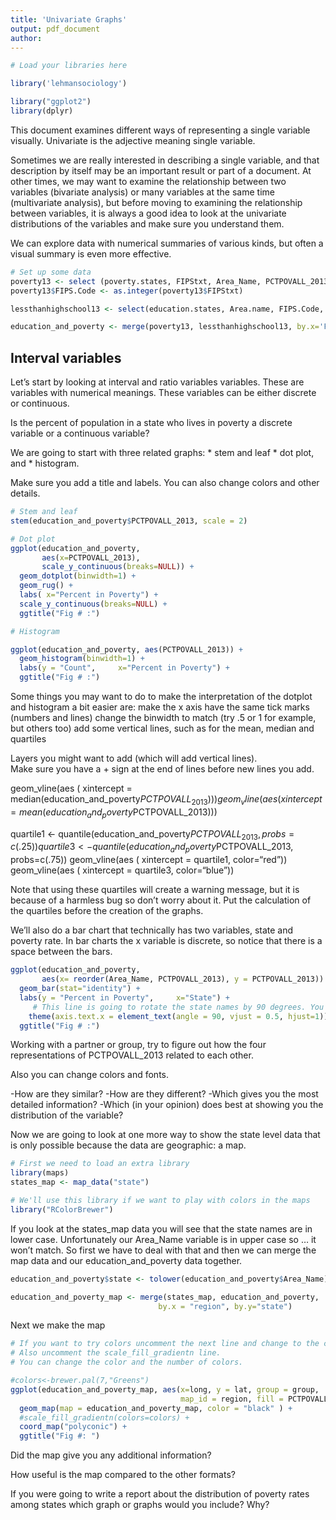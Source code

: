 ```yaml
---
title: 'Univariate Graphs'
output: pdf_document
author: 
---
```

```r
# Load your libraries here

library('lehmansociology')

library("ggplot2")
library(dplyr)

```
This document examines different ways of representing a single variable visually.
Univariate is the adjective meaning single variable.

Sometimes we are really interested in describing a single variable, and that description by itself may be an important result or part of a document.
At other times, we may want to examine the relationship between two variables (bivariate analysis) or many variables at the same time (multivariate analysis), but before moving to examining the relationship between variables, it is always a good idea to look at the univariate distributions of the variables and make sure you understand them. 

We can explore data with numerical summaries of various kinds, but often a visual summary is
even more effective.

```r
# Set up some data
poverty13 <- select (poverty.states, FIPStxt, Area_Name, PCTPOVALL_2013)
poverty13$FIPS.Code <- as.integer(poverty13$FIPStxt)

lessthanhighschool13 <- select(education.states, Area.name, FIPS.Code, Percent.of.adults.with.less.than.a.high.school.diploma..2009.2013)

education_and_poverty <- merge(poverty13, lessthanhighschool13, by.x='FIPS.Code', by.y='FIPS.Code')
```

## Interval variables

Let's start by looking at interval and ratio variables variables. 
These are variables with numerical meanings.
These variables can be either discrete or continuous.

Is the percent of population in a state who lives in poverty a discrete variable or a continuous variable?


We are going to start with three related graphs:
* stem and leaf
* dot plot, and
* histogram.

Make sure you add a title and labels. You can also change colors and other details.

````r
# Stem and leaf
stem(education_and_poverty$PCTPOVALL_2013, scale = 2)

````

````r
# Dot plot
ggplot(education_and_poverty,
       aes(x=PCTPOVALL_2013),
       scale_y_continuous(breaks=NULL)) +
  geom_dotplot(binwidth=1) +
  geom_rug() +
  labs( x="Percent in Poverty") +
  scale_y_continuous(breaks=NULL) +
  ggtitle("Fig # :")

````

````r
# Histogram

ggplot(education_and_poverty, aes(PCTPOVALL_2013)) +
  geom_histogram(binwidth=1) +
  labs(y = "Count",     x="Percent in Poverty") +
  ggtitle("Fig # :")

````
Some things you may want to do to make the interpretation of the dotplot and histogram a bit easier are:
 make the x axis have the same tick marks (numbers and lines)
 change the binwidth to match (try .5 or 1 for example, but others too)
 add some vertical lines, such as for the mean, median and quartiles
 
Layers you might want to add (which will add vertical lines).  
Make sure you have a + sign at the end of lines before new lines you add.

 geom_vline(aes ( xintercept  = median(education_and_poverty$PCTPOVALL_2013)))
 geom_vline(aes ( xintercept  = mean(education_and_poverty$PCTPOVALL_2013)))


 quartile1 <- quantile(education_and_poverty$PCTPOVALL_2013, probs=c(.25))
 quartile3 <- quantile(education_and_poverty$PCTPOVALL_2013, probs=c(.75))
 geom_vline(aes ( xintercept  = quartile1, color="red"))
 geom_vline(aes ( xintercept  = quartile3, color="blue"))

 Note that using these quartiles will create a warning message, but it is because of
a harmless bug so don't worry about it.
 Put the calculation of the quartiles before the creation of the graphs.


We'll also do a bar chart that technically has two variables, state and poverty rate.
In bar charts the x variable is discrete, so notice that there is a space between the bars.
```r

ggplot(education_and_poverty, 
       aes(x= reorder(Area_Name, PCTPOVALL_2013), y = PCTPOVALL_2013)) +
  geom_bar(stat="identity") +
  labs(y = "Percent in Poverty",     x="State") +
     # This line is going to rotate the state names by 90 degrees. You can try other values.
    theme(axis.text.x = element_text(angle = 90, vjust = 0.5, hjust=1)) +
  ggtitle("Fig # :")

```



Working with a partner or group, try to figure out how the four representations of PCTPOVALL_2013 related to each other. 



 Also you can change colors and fonts.

 -How are they similar?
 -How are they different?
 -Which gives you the most detailed information?
 -Which (in your opinion) does best at showing you the distribution of the variable?
 
Now we are going to look at one more way to show the state level data that is only possible because the data are geographic: a map.

```r
# First we need to load an extra library
library(maps)
states_map <- map_data("state")

# We'll use this library if we want to play with colors in the maps
library("RColorBrewer")

```
If you look at the states_map data you will see that the state names are in lower case.
Unfortunately our Area_Name variable is in upper case so ... it won't match.  So first we have to deal with that and then we can merge the map data and our education_and_poverty data together.

```r

education_and_poverty$state <- tolower(education_and_poverty$Area_Name)

education_and_poverty_map <- merge(states_map, education_and_poverty, 
                                 by.x = "region", by.y="state")

```


Next we make the map
```r
# If you want to try colors uncomment the next line and change to the color you want.
# Also uncomment the scale_fill_gradientn line.
# You can change the color and the number of colors.

#colors<-brewer.pal(7,"Greens")
ggplot(education_and_poverty_map, aes(x=long, y = lat, group = group, 
                                      map_id = region, fill = PCTPOVALL_2013)) +
  geom_map(map = education_and_poverty_map, color = "black" ) +
  #scale_fill_gradientn(colors=colors) +
  coord_map("polyconic") +
  ggtitle("Fig #: ")

```

Did the map give you any additional information? 

How useful is the map compared to the other formats?

If you were going to write a report about the distribution of poverty rates among states which graph or graphs would you include? Why?


